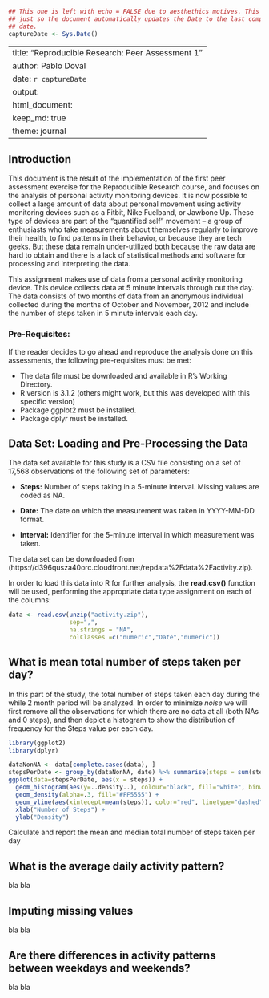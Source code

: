 ```r
## This one is left with echo = FALSE due to aesthethics motives. This is 
## just so the document automatically updates the Date to the last compile
## date.
captureDate <- Sys.Date()
```
---
title: "Reproducible Research: Peer Assessment 1"
author: Pablo Doval
date: `r captureDate`
output: 
  html_document:
    keep_md: true
    theme: journal
---

## Introduction

This document is the result of the implementation of the first peer assessment exercise for the Reproducible Research course, and focuses on the analysis of personal activity monitoring devices. It is now possible to collect a large amount of data about personal movement using activity monitoring devices such as a Fitbit, Nike Fuelband, or Jawbone Up. These type of devices are part of the "quantified self" movement -- a group of enthusiasts who take measurements about themselves regularly to improve their health, to find patterns in their behavior, or because they are tech geeks. But these data remain under-utilized both because the raw data are hard to obtain and there is a lack of statistical methods and software for processing and interpreting the data.

This assignment makes use of data from a personal activity monitoring device. This device collects data at 5 minute intervals through out the day. The data consists of two months of data from an anonymous individual collected during the months of October and November, 2012 and include the number of steps taken in 5 minute intervals each day.

### Pre-Requisites:

If the reader decides to go ahead and reproduce the analysis done on this assessments, the following pre-requisites must be met:

* The data file must be downloaded and available in R's Working Directory.
* R version is 3.1.2 (others might work, but this was developed with this specific version)
* Package ggplot2 must be installed.
* Package dplyr must be installed.


## Data Set: Loading and Pre-Processing the Data

The data set available for this study is a CSV file consisting on a set of 17,568 observations of the following set of parameters:

* **Steps:**   Number of steps taking in a 5-minute interval. Missing values are coded as NA.
   
* **Date:**   The date on which the measurement was taken in YYYY-MM-DD format.
   
* **Interval:**   Identifier for the 5-minute interval in which measurement was taken.
  

The data set can be downloaded from (https://d396qusza40orc.cloudfront.net/repdata%2Fdata%2Factivity.zip).

In order to load this data into R for further analysis, the **read.csv()** function will be used, performing the appropriate data type assignment on each of the columns:

```r
data <- read.csv(unzip("activity.zip"),
                 sep=",",
                 na.strings = "NA",
                 colClasses =c("numeric","Date","numeric"))

```


## What is mean total number of steps taken per day?

In this part of the study, the total number of steps taken each day during the while 2 month period will be analyzed. In order to minimize *noise* we will first remove all the observations for which there are no data at all (both NAs and 0 steps), and then depict a histogram to show the distribution of frequency for the Steps value per each day.

```r
library(ggplot2)
library(dplyr)

dataNonNA <- data[complete.cases(data), ]
stepsPerDate <- group_by(dataNonNA, date) %>% summarise(steps = sum(steps))
ggplot(data=stepsPerDate, aes(x = steps)) + 
  geom_histogram(aes(y=..density..), colour="black", fill="white", binwidth=1150) + 
  geom_density(alpha=.3, fill="#FF5555") + 
  geom_vline(aes(xintecept=mean(steps)), color="red", linetype="dashed", size = 1) + 
  xlab("Number of Steps") + 
  ylab("Density")
```


Calculate and report the mean and median total number of steps taken per day



## What is the average daily activity pattern?

bla bla

## Imputing missing values

bla bla

## Are there differences in activity patterns between weekdays and weekends?

bla bla